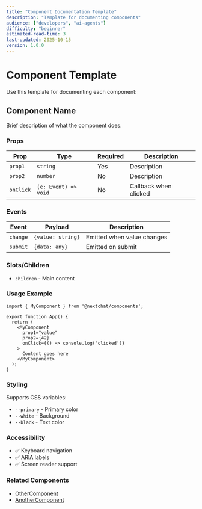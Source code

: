 ```yaml
---
title: "Component Documentation Template"
description: "Template for documenting components"
audience: ["developers", "ai-agents"]
difficulty: "beginner"
estimated-read-time: 3
last-updated: 2025-10-15
version: 1.0.0
---
```


# Component Template

Use this template for documenting each component:

## Component Name

Brief description of what the component does.

### Props

| Prop | Type | Required | Description |
|------|------|----------|-------------|
| `prop1` | `string` | Yes | Description |
| `prop2` | `number` | No | Description |
| `onClick` | `(e: Event) => void` | No | Callback when clicked |

### Events

| Event | Payload | Description |
|-------|---------|-------------|
| `change` | `{value: string}` | Emitted when value changes |
| `submit` | `{data: any}` | Emitted on submit |

### Slots/Children

- `children` - Main content

### Usage Example

```tsx
import { MyComponent } from '@nextchat/components';

export function App() {
  return (
    <MyComponent 
      prop1="value"
      prop2={42}
      onClick={() => console.log('clicked')}
    >
      Content goes here
    </MyComponent>
  );
}
```

### Styling

Supports CSS variables:
- `--primary` - Primary color
- `--white` - Background
- `--black` - Text color

### Accessibility

- ✅ Keyboard navigation
- ✅ ARIA labels
- ✅ Screen reader support

### Related Components

- [OtherComponent](/docs//docs/OtherComponent.md)
- [AnotherComponent](/docs//docs/AnotherComponent.md)

